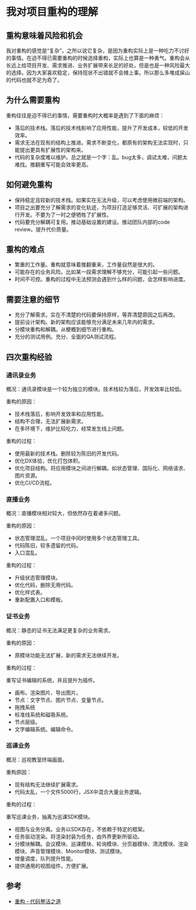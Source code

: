 # 我对项目重构的理解

## 重构意味着风险和机会

我对重构的感觉是“复杂”，之所以说它复杂，是因为重构实际上是一种吃力不讨好的事情。在迫不得已需要重构的时候选择重构，实际上也算是一种勇气。重构会从长远上给项目开发、需求推进、业务扩展带来长足的好处，但是也是一种风险最大的选择。因为大家喜欢稳定，保持现状不出错就不会摊上事。所以那么多堆成屎山的代码也就不足为奇了。

## 为什么需要重构

重构往往是迫不得已的事情，需要重构时大概率是遇到了下面的麻烦：

- 落后的技术栈。落后的技术栈影响了应用性能，提升了开发成本，较低的开发效率。
- 需求无法在现有的结构上推进。需求不断变化，都原有的架构无法实现时，只能提出更具有扩展性的架构来。
- 代码的复杂度难以维护。总之就是一个字：乱。bug太多，调试太难，问题太难找。推翻重写可能会效率更高。

## 如何避免重构

- 保持稳定且较新的技术栈。如果实在无法升级，可以考虑使用微前端的架构。
- 项目之出要充分了解需求的变化轨迹，为项目打造足够灵活、可扩展的架构进行开发。不要为了一时之便牺牲了扩展性。
- 代码要充分解耦可复用。推动基础设置的建设。推动团队内部的code review。提升代价质量。

## 重构的难点

- 繁重的工作量。重构就意味着推翻重来，工作量自然是很大的。
- 可能存在的业务风险。比如某一段需求理解不够充分，可能引起一些问题。
- 时间不可控。重构的过程中无法预测会遇到什么样的问题，会怎样影响进度。

## 需要注意的细节

- 充分了解需求。实在不清楚的代码要保持原样，等弄清楚原因之后再改。
- 提前设计架构。新的架构应该能够充分满足未来几年内的需求。
- 分模块重构和解耦。从梗概到细节进行重构。
- 充分的测试用例。充分、全面的QA测试流程。

## 四次重构经验

### 通讯录业务

概况：通讯录模块是一个较为独立的模块。技术栈较为落后，开发效率比较低。

重构的原因：

- 技术栈落后，影响开发效率和应用性能。
- 结构不合理，无法扩展新需求。
- 在多环境下，维护比较吃力，经常发生线上问题。

重构的过程：

- 使用最新的技术栈。删除较为陈旧的开发代码。
- 优化DX体验，优化打包体积。
- 优化项目结构。将应用模块之间进行解耦。如状态管理、国际化、网络请求、图片资源。
- 优化CI/CD流程。

### 直播业务

概况：直播模块相对较大，但依然存在着诸多问题。

重构的原因：

- 状态管理混乱。一个项目中同时使用多个状态管理工具。
- 代码陈旧，较多遗留的代码。
- 入口混乱。

重构的过程：

- 升级状态管理模块。
- 优化代码，删除无用代码。
- 优化样式表。
- 重新配置入口和模板。

### 证书业务

概况：静态的证书无法满足更复杂的业务需求。

重构的原因：

- 原模块功能无法扩展，新的需求无法继续开发。

重构的过程：

重写证书编辑的系统，并且提升为插件。

- 画布。渲染图片、导出图片。
- 节点：文字节点、图片节点、变量节点。
- 拖拽系统
- 标准线系统和磁吸系统。
- 节点层级。
- 文字编辑系统。编辑命令。

### 巡课业务

概况：巡视教室终端画面。

重构原因：

- 现有结构无法继续扩展需求。
- 代码太乱，一个文件5000行，JSX中混合大量业务逻辑。

重构的过程：

重写巡课业务，抽离为巡课SDK模块。

- 视图与业务分离。业务以SDK存在，不依赖于特定的框架。
- 任务驱动渲染。将渲染封装为任务，由外界更新所驱动。
- 分模块解耦。会议模块、巡课模块、轮询模块、分页器模块、清流模块、渲染模块、声音管理模块、Monitor模块、测试模块。
- 增量调度，队列提升性能。
- 提供通用的视图组件，方便扩展。

## 参考

- [重构 - 代码整洁之道](https://zhuanlan.zhihu.com/p/32931437)
